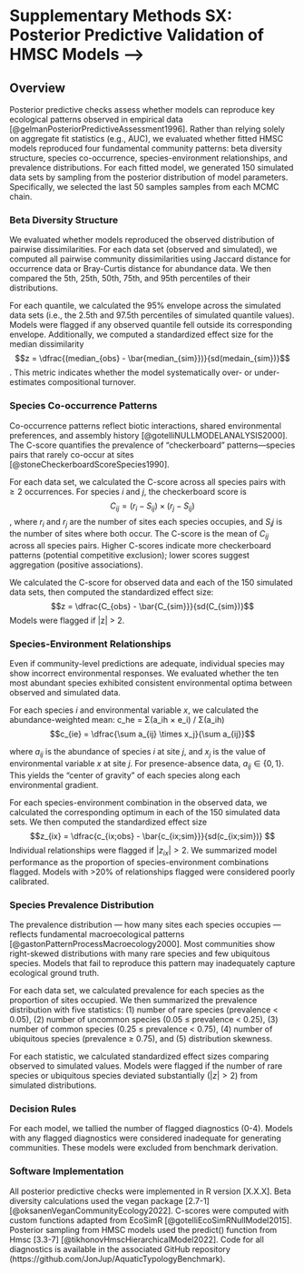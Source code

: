# Supplementary Methods SX: Posterior Predictive Validation of HMSC Models --> 

## Overview

Posterior predictive checks assess whether models can reproduce key ecological patterns observed in empirical data [@gelmanPosteriorPredictiveAssessment1996]. 
Rather than relying solely on aggregate fit statistics (e.g., AUC), we evaluated whether fitted HMSC models reproduced four fundamental community patterns: beta diversity structure, species co-occurrence, species-environment relationships, and prevalence distributions. 
For each fitted model, we generated 150 simulated data sets by sampling from the posterior distribution of model parameters. 
Specifically, we selected the last 50 samples samples from each MCMC chain.

### Beta Diversity Structure

We evaluated whether models reproduced the observed distribution of pairwise dissimilarities.
For each data set (observed and simulated), we computed all pairwise community dissimilarities using Jaccard distance for occurrence data or Bray-Curtis distance for abundance data.
We then compared the 5th, 25th, 50th, 75th, and 95th percentiles of their distributions. 

For each quantile, we calculated the 95% envelope across the simulated data sets (i.e., the 2.5th and 97.5th percentiles of simulated quantile values). 
Models were flagged if any observed quantile fell outside its corresponding envelope. 
Additionally, we computed a standardized effect size for the median dissimilarity
$$z = \dfrac{(median_{obs} - \bar{median_{sim}})}{sd(medain_{sim})}$$.
This metric indicates whether the model systematically over- or under-estimates compositional turnover.

### Species Co-occurrence Patterns

Co-occurrence patterns reflect biotic interactions, shared environmental preferences, and assembly history [@gotelliNULLMODELANALYSIS2000]. 
The C-score quantifies the prevalence of "checkerboard" patterns—species pairs that rarely co-occur at sites [@stoneCheckerboardScoreSpecies1990].

For each data set, we calculated the C-score across all species pairs with $\ge 2$ occurrences. 
For species $i$ and $j$, the checkerboard score is 
$$C_{ij} = (r_{i} - S_{ij}) × (r_{j} - S_{ij})$$
, where $r_i$ and $r_j$ are the number of sites each species occupies, and $S_ij$ is the number of sites where both occur. 
The C-score is the mean of $C_{ij}$ across all species pairs. 
Higher C-scores indicate more checkerboard patterns (potential competitive exclusion); lower scores suggest aggregation (positive associations).

We calculated the C-score for observed data and each of the 150 simulated data sets, then computed the standardized effect size:
$$z = \dfrac{C_{obs} - \bar{C_{sim}}}{sd(C_{sim})}$$
Models were flagged if |z| > 2. 

### Species-Environment Relationships

Even if community-level predictions are adequate, individual species may show incorrect environmental responses. 
We evaluated whether the ten most abundant species exhibited consistent environmental optima between observed and simulated 
data.

For each species $i$ and environmental variable $x$, we calculated the 
abundance-weighted mean:
c_he = Σ(a_ih × e_i) / Σ(a_ih)
$$c_{ie} = \dfrac{\sum a_{ij} \times x_j}{\sum a_{ij}}$$

where $a_{ij}$ is the abundance of species $i$ at site $j$, and $x_j$ is the value of environmental variable $x$ at site $j$.
For presence-absence data, $a_{ij} \in \{0,1\}$. 
This yields the "center of gravity" of each species along each environmental gradient.

For each species-environment combination in the observed data, we calculated the corresponding optimum in each of the 150 simulated data sets. 
We then computed the standardized effect size
$$z_{ix} = \dfrac{c_{ix;obs} - \bar{c_{ix;sim}}}{sd(c_{ix;sim})} $$
Individual relationships were flagged if $|z_{ix}|>2$. 
We summarized model performance as the proportion of species-environment combinations flagged. 
Models with >20% of relationships flagged were considered poorly calibrated.

### Species Prevalence Distribution

The prevalence distribution — how many sites each species occupies — reflects fundamental macroecological patterns [@gastonPatternProcessMacroecology2000]. 
Most communities show right-skewed distributions with many rare species and few ubiquitous species. 
Models that fail to reproduce this pattern may inadequately capture ecological ground truth.

For each data set, we calculated prevalence for each species as the proportion of sites occupied. 
We then summarized the prevalence distribution with five statistics: (1) number of rare species (prevalence < 0.05), (2) number of uncommon species (0.05 ≤ prevalence < 0.25), (3) number of common species (0.25 ≤ prevalence < 0.75), (4) number of ubiquitous species (prevalence ≥ 0.75), and (5) distribution skewness.

For each statistic, we calculated standardized effect sizes comparing observed to simulated values. 
Models were flagged if the number of rare species or ubiquitous species deviated substantially ($|z| > 2$) from simulated distributions. 

### Decision Rules

For each model, we tallied the number of flagged diagnostics (0-4). 
Models with any flagged diagnostics were considered inadequate for generating communities.
These models were excluded from benchmark derivation. 

### Software Implementation

All posterior predictive checks were implemented in R version [X.X.X]. Beta diversity calculations used the vegan package [2.7-1] [@oksanenVeganCommunityEcology2022]. C-scores were computed with custom functions adapted from EcoSimR [@gotelliEcoSimRNullModel2015].
Posterior sampling from HMSC models used the predict() function from Hmsc [3.3-7] [@tikhonovHmscHierarchicalModel2022].
Code for all diagnostics is available in the associated GitHub repository (https://github.com/JonJup/AquaticTypologyBenchmark).
